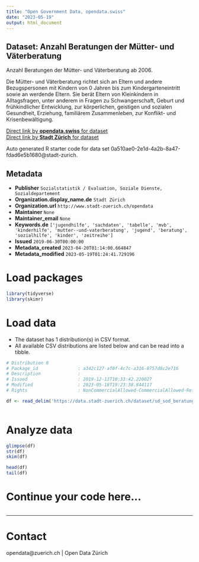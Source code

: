 ```yaml
---
title: "Open Government Data, opendata.swiss"
date: "2023-05-19"
output: html_document
---
```


## Dataset: Anzahl Beratungen der Mütter- und Väterberatung

Anzahl Beratungen der Mütter- und Väterberatung ab 2006.

Die Mütter- und Väterberatung richtet sich an Eltern und andere Bezugspersonen mit Kindern von 0 Jahren bis zum Kindergarteneintritt sowie an werdende Eltern. Sie berät Eltern von Kleinkindern in Alltagsfragen, unter anderem in Fragen zu Schwangerschaft, Geburt und frühkindlicher Entwicklung, zur körperlichen, geistigen und sozialen Gesundheit, Erziehung, familiärem Zusammenleben, zur Konflikt- und Krisenbewältigung.


[Direct link by **opendata.swiss** for dataset](https://opendata.swiss/de/dataset/anzahl-beratungen-der-mutter-und-vaterberatung1)<br>
[Direct link by **Stadt Zürich** for dataset](https://data.stadt-zuerich.ch/dataset/sd_sod_beratungen_muetter_vaeterberatung)

Auto generated R starter code for data set 0a510ae0-2e1d-4a2b-8a47-fdad6e5b1680@stadt-zurich.

## Metadata

- **Publisher** `Sozialstatistik / Evaluation, Soziale Dienste, Sozialdepartement`
- **Organization.display_name.de** `Stadt Zürich`
- **Organization.url** `http://www.stadt-zuerich.ch/opendata`
- **Maintainer** `None`
- **Maintainer_email** `None`
- **Keywords.de** `['jugendhilfe', 'sachdaten', 'tabelle', 'mvb', 'kinderhilfe', 'mutter--und-vaterberatung', 'jugend', 'beratung', 'sozialhilfe', 'kinder', 'zeitreihe']`
- **Issued** `2019-06-30T00:00:00`
- **Metadata_created** `2023-04-20T01:14:00.664847`
- **Metadata_modified** `2023-05-19T01:24:41.729196`


# Load packages

```r

library(tidyverse)
library(skimr)

```

# Load data

-   The dataset has 1 distribution(s) in CSV format.
-   All available CSV distributions are listed below and can be read into a tibble.

```r

# Distribution 0
# Package_id               : a342c127-af0f-4c7c-a316-8757d8c2e716
# Description              : 
# Issued                   : 2019-12-13T10:33:42.220027
# Modified                 : 2023-05-18T19:23:38.844117
# Rights                   : NonCommercialAllowed-CommercialAllowed-ReferenceNotRequired

df <- read_delim('https://data.stadt-zuerich.ch/dataset/sd_sod_beratungen_muetter_vaeterberatung/download/sd_sod_beratungen_muetter_vaeterberatung.csv')



```

# Analyze data

```r

glimpse(df)
str(df)
skim(df)

head(df)
tail(df)

```

# Continue your code here...

```r

```

------------------------------------------------------------------------

# Contact

opendata@zuerich.ch | Open Data Zürich
